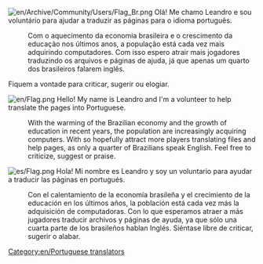 [[File:en/Archive/Community/Users/Flag Br.png]]
Olá! Me chamo Leandro e sou voluntário para ajudar a traduzir as páginas para o idioma português. 
:Com o aquecimento da economia brasileira e o crescimento da educação nos últimos anos, a população está cada vez mais adquirindo computadores. Com isso espero atrair mais jogadores traduzindo os arquivos e páginas de ajuda, já que apenas um quarto dos brasileiros falarem inglês. 
Fiquem a vontade para criticar, sugerir ou elogiar. 
: 
[[File:en/Flag.png]] Hello! My name is Leandro and I'm a volunteer to help translate the pages into Portuguese. 
:With the warming of the Brazilian economy and the growth of education in recent years, the population are increasingly acquiring computers. With so hopefully attract more players translating files and help pages, as only a quarter of Brazilians speak English. Feel free to criticize, suggest or praise.
:
[[File:es/Flag.png]] Hola! Mi nombre es Leandro y soy un voluntario para ayudar a traducir las páginas en portugués. 
:Con el calentamiento de la economía brasileña y el crecimiento de la educación en los últimos años, la población está cada vez más la adquisición de computadoras. Con lo que esperamos atraer a más jugadores traducir archivos y páginas de ayuda, ya que sólo una cuarta parte de los brasileños hablan Inglés. Siéntase libre de criticar, sugerir o alabar.

[[Category:en/Portuguese translators]]